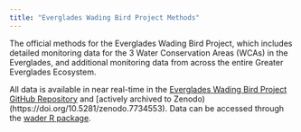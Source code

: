 ```yaml
---
title: "Everglades Wading Bird Project Methods"
---
```


The official methods for the Everglades Wading Bird Project, which includes detailed monitoring data for the 3 Water Conservation Areas (WCAs) in the Everglades, and additional monitoring data from across the entire Greater Everglades Ecosystem.

All data is available in near real-time in the [Everglades Wading Bird Project GitHub Repository](github.com/weecology/EvergladesWadingBird) and [actively archived to Zenodo)(https://doi.org/10.5281/zenodo.7734553).
Data can be accessed through the [wader R package](https://github.com/weecology/wader).
